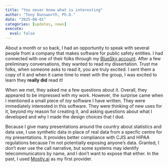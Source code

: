 ```yaml
---
title: "You never know what is interesting"
author: "Tony Dunsworth, Ph.D."
date: "2025-08-01"
categories: [updates, news]
execute: 
  eval: false
---
```


About a month or so back, I had an opportunity to speak with several people from a company that makes software for public safety entities. I had connected with one of their folks through my [BlueSky account](trdunsworth.bsky.social). After a few preliminary conversations, they wanted to read my dissertation. Trust me folks, when someone asks to read it, you are truly excited. I sent them a copy of it and when it came time to meet with the group, I was excited to learn they **really did** read it!

When we met, they asked me a few questions about it. Overall, they appeared to be impressed with my work. However, the surprise came when I mentioned a small piece of *toy* software I have written. They were immediately interested in this software. They were thinking of new uses for it, beyond my reason for creating it, and asking questions about what I developed and why I made the design choices that I dud. 

Because I give many presentations around the country about statistics and data use, I use synthetic data in place of real data from a specfic centre for my presentations. It provides better compliance with CJIS and HIPAA regulations because I'm not potentially exposing anyone's data. Granted, I don't ever use the call narrative, but some systems may identify telecommunicators by name, and I don't want to expose that either. In the past, I used [Mostly.ai](https://mostly.ai/) as my first provider. 
